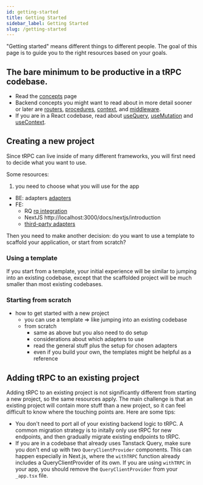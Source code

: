 ```yaml
---
id: getting-started
title: Getting Started
sidebar_label: Getting Started
slug: /getting-started
---
```


"Getting started" means different things to different people. The goal of this page is to guide you to the right resources based on your goals.

## The bare minimum to be productive in a tRPC codebase.

- Read the [concepts](./concepts.mdx) page
- Backend concepts you might want to read about in more detail sooner or later are [routers](../server/routers.md), [procedures](../server/procedures.md), [context](../server/context.md), and [middleware](../server/middlewares.md).
- If you are in a React codebase, read about [useQuery](../reactjs/useQuery.md), [useMutation](../reactjs/useMutation.md) and [useContext](../reactjs/useContext.mdx).

## Creating a new project

Since tRPC can live inside of many different frameworks, you will first need to decide what you want to use.

Some resources:

1. you need to choose what you will use for the app

- BE: adapters [adapters](../server/adapters-intro.md)
- FE:
  - RQ [rq integration](../reactjs/introduction.mdx)
  - NextJS http://localhost:3000/docs/nextjs/introduction
  - [third-party adapters](../community/awesome-trpc.mdx#frontend-frameworks)

Then you need to make another decision: do you want to use a template to scaffold your application, or start from scratch?

### Using a template

If you start from a template, your initial experience will be similar to jumping into an existing codebase, except that the scaffolded project will be much smaller than most existing codebases.

### Starting from scratch

- how to get started with a new project
  - you can use a template => like jumping into an existing codebase
  - from scratch
    - same as above but you also need to do setup
    - considerations about which adapters to use
    - read the general stuff plus the setup for chosen adapters
    - even if you build your own, the templates might be helpful as a reference

## Adding tRPC to an existing project

Adding tRPC to an existing project is not significantly different from starting a new project, so the same resources apply. The main challenge is that an existing project will contain more stuff than a new project, so it can feel difficult to know where the touching points are. Here are some tips:

- You don't need to port all of your existing backend logic to tRPC. A common migration strategy is to initally only use tRPC for new endpoints, and then gradually migrate existing endpoints to tRPC.
- If you are in a codebase that already uses Tanstack Query, make sure you don't end up with two `QueryClientProvider` components. This can happen especially in Next.js, where the `withTRPC` function already includes a QueryClientProvider of its own. If you are using `withTRPC` in your app, you should remove the `QueryClientProvider` from your `_app.tsx` file.
